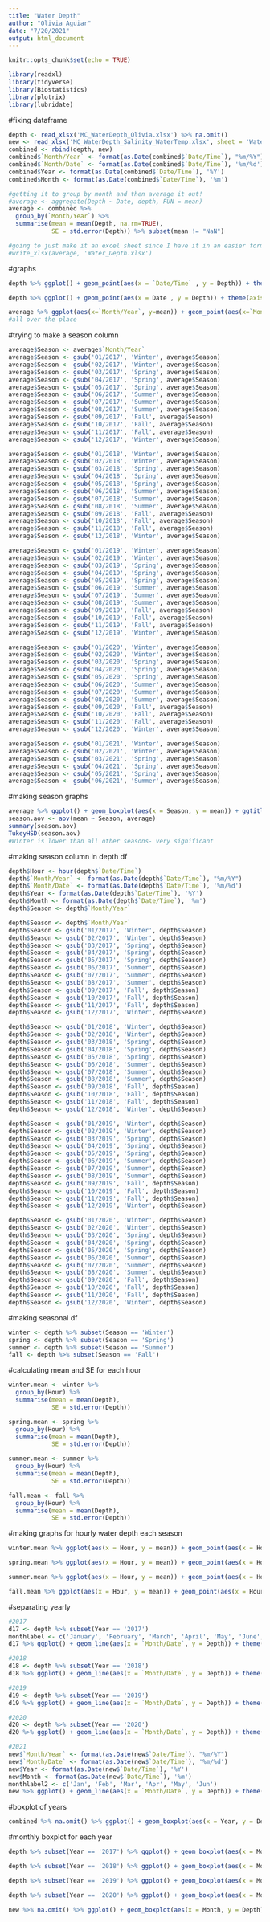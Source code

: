 ```yaml
---
title: "Water Depth"
author: "Olivia Aguiar"
date: "7/20/2021"
output: html_document
---
```


```r
knitr::opts_chunk$set(echo = TRUE)
```

```r
library(readxl)
library(tidyverse)
library(Biostatistics)
library(plotrix)
library(lubridate)
```

#fixing dataframe
```r
depth <- read_xlsx('MC_WaterDepth_Olivia.xlsx') %>% na.omit()
new <- read_xlsx('MC_WaterDepth_Salinity_WaterTemp.xlsx', sheet = 'Water Depth')
combined <- rbind(depth, new)
combined$`Month/Year` <- format(as.Date(combined$`Date/Time`), "%m/%Y")
combined$`Month/Date` <- format(as.Date(combined$`Date/Time`), '%m/%d')
combined$Year <- format(as.Date(combined$`Date/Time`), '%Y')
combined$Month <- format(as.Date(combined$`Date/Time`), '%m')

#getting it to group by month and then average it out!
#average <- aggregate(Depth ~ Date, depth, FUN = mean)
average <- combined %>% 
  group_by(`Month/Year`) %>% 
  summarise(mean = mean(Depth, na.rm=TRUE),
            SE = std.error(Depth)) %>% subset(mean != "NaN")

#going to just make it an excel sheet since I have it in an easier format now
#write_xlsx(average, 'Water_Depth.xlsx')
```

#graphs
```r
depth %>% ggplot() + geom_point(aes(x = `Date/Time` , y = Depth)) + theme(axis.text.x = element_text(size = 7, angle = 45), axis.ticks = element_blank())

depth %>% ggplot() + geom_point(aes(x = Date , y = Depth)) + theme(axis.text.x = element_text(size = 7, angle = 45), axis.ticks = element_blank())

average %>% ggplot(aes(x=`Month/Year`, y=mean)) + geom_point(aes(x=`Month/Year`, y=mean)) + geom_errorbar(aes(ymin = mean-SE, ymax = mean+SE)) + xlab('Date') + ylab('Water Depth') + theme(axis.text.x = element_text(size = 7, angle = 45), axis.ticks = element_blank()) + scale_x_discrete(limits = c('01/2017', '02/2017', '03/2017', '04/2017', '05/2017', '06/2017', '07/2017', '08/2017', '09/2017', '10/2017', '11/2017', '12/2017', '01/2018', '02/2018', '03/2018', '04/2018', '05/2018', '06/2018', '07/2018', '08/2018', '09/2018', '10/2018', '11/2018', '12/2018', '01/2019', '02/2019', '03/2019', '04/2019', '05/2019', '06/2019', '07/2019', '08/2019', '09/2019', '10/2019', '11/2019', '12/2019', '01/2020', '02/2020', '03/2020', '04/2020', '05/2020', '06/2020', '07/2020', '08/2020', '09/2020', '10/2020', '11/2020', '12/2020', '01/2021', '02/2021', '03/2021', '04/2021', '05/2021', '06/2021'))
#all over the place
```

#trying to make a season column
```r
average$Season <- average$`Month/Year`
average$Season <- gsub('01/2017', 'Winter', average$Season) 
average$Season <- gsub('02/2017', 'Winter', average$Season) 
average$Season <- gsub('03/2017', 'Spring', average$Season) 
average$Season <- gsub('04/2017', 'Spring', average$Season) 
average$Season <- gsub('05/2017', 'Spring', average$Season) 
average$Season <- gsub('06/2017', 'Summer', average$Season) 
average$Season <- gsub('07/2017', 'Summer', average$Season) 
average$Season <- gsub('08/2017', 'Summer', average$Season) 
average$Season <- gsub('09/2017', 'Fall', average$Season) 
average$Season <- gsub('10/2017', 'Fall', average$Season) 
average$Season <- gsub('11/2017', 'Fall', average$Season) 
average$Season <- gsub('12/2017', 'Winter', average$Season) 

average$Season <- gsub('01/2018', 'Winter', average$Season) 
average$Season <- gsub('02/2018', 'Winter', average$Season) 
average$Season <- gsub('03/2018', 'Spring', average$Season) 
average$Season <- gsub('04/2018', 'Spring', average$Season) 
average$Season <- gsub('05/2018', 'Spring', average$Season) 
average$Season <- gsub('06/2018', 'Summer', average$Season) 
average$Season <- gsub('07/2018', 'Summer', average$Season) 
average$Season <- gsub('08/2018', 'Summer', average$Season) 
average$Season <- gsub('09/2018', 'Fall', average$Season) 
average$Season <- gsub('10/2018', 'Fall', average$Season) 
average$Season <- gsub('11/2018', 'Fall', average$Season) 
average$Season <- gsub('12/2018', 'Winter', average$Season) 

average$Season <- gsub('01/2019', 'Winter', average$Season) 
average$Season <- gsub('02/2019', 'Winter', average$Season) 
average$Season <- gsub('03/2019', 'Spring', average$Season) 
average$Season <- gsub('04/2019', 'Spring', average$Season) 
average$Season <- gsub('05/2019', 'Spring', average$Season) 
average$Season <- gsub('06/2019', 'Summer', average$Season) 
average$Season <- gsub('07/2019', 'Summer', average$Season) 
average$Season <- gsub('08/2019', 'Summer', average$Season) 
average$Season <- gsub('09/2019', 'Fall', average$Season) 
average$Season <- gsub('10/2019', 'Fall', average$Season) 
average$Season <- gsub('11/2019', 'Fall', average$Season) 
average$Season <- gsub('12/2019', 'Winter', average$Season) 

average$Season <- gsub('01/2020', 'Winter', average$Season) 
average$Season <- gsub('02/2020', 'Winter', average$Season) 
average$Season <- gsub('03/2020', 'Spring', average$Season) 
average$Season <- gsub('04/2020', 'Spring', average$Season) 
average$Season <- gsub('05/2020', 'Spring', average$Season) 
average$Season <- gsub('06/2020', 'Summer', average$Season) 
average$Season <- gsub('07/2020', 'Summer', average$Season) 
average$Season <- gsub('08/2020', 'Summer', average$Season) 
average$Season <- gsub('09/2020', 'Fall', average$Season) 
average$Season <- gsub('10/2020', 'Fall', average$Season) 
average$Season <- gsub('11/2020', 'Fall', average$Season) 
average$Season <- gsub('12/2020', 'Winter', average$Season)

average$Season <- gsub('01/2021', 'Winter', average$Season) 
average$Season <- gsub('02/2021', 'Winter', average$Season) 
average$Season <- gsub('03/2021', 'Spring', average$Season) 
average$Season <- gsub('04/2021', 'Spring', average$Season) 
average$Season <- gsub('05/2021', 'Spring', average$Season) 
average$Season <- gsub('06/2021', 'Summer', average$Season) 
```

#making season graphs
```r
average %>% ggplot() + geom_boxplot(aes(x = Season, y = mean)) + ggtitle('Water Depth Between Seasons')
season.aov <- aov(mean ~ Season, average)
summary(season.aov)
TukeyHSD(season.aov)
#Winter is lower than all other seasons- very significant
```

#making season column in depth df
```r
depth$Hour <- hour(depth$`Date/Time`)
depth$`Month/Year` <- format(as.Date(depth$`Date/Time`), "%m/%Y")
depth$`Month/Date` <- format(as.Date(depth$`Date/Time`), '%m/%d')
depth$Year <- format(as.Date(depth$`Date/Time`), '%Y')
depth$Month <- format(as.Date(depth$`Date/Time`), '%m')
depth$Season <- depth$`Month/Year`

depth$Season <- depth$`Month/Year`
depth$Season <- gsub('01/2017', 'Winter', depth$Season) 
depth$Season <- gsub('02/2017', 'Winter', depth$Season) 
depth$Season <- gsub('03/2017', 'Spring', depth$Season) 
depth$Season <- gsub('04/2017', 'Spring', depth$Season) 
depth$Season <- gsub('05/2017', 'Spring', depth$Season) 
depth$Season <- gsub('06/2017', 'Summer', depth$Season) 
depth$Season <- gsub('07/2017', 'Summer', depth$Season) 
depth$Season <- gsub('08/2017', 'Summer', depth$Season) 
depth$Season <- gsub('09/2017', 'Fall', depth$Season) 
depth$Season <- gsub('10/2017', 'Fall', depth$Season) 
depth$Season <- gsub('11/2017', 'Fall', depth$Season) 
depth$Season <- gsub('12/2017', 'Winter', depth$Season) 

depth$Season <- gsub('01/2018', 'Winter', depth$Season) 
depth$Season <- gsub('02/2018', 'Winter', depth$Season) 
depth$Season <- gsub('03/2018', 'Spring', depth$Season) 
depth$Season <- gsub('04/2018', 'Spring', depth$Season) 
depth$Season <- gsub('05/2018', 'Spring', depth$Season) 
depth$Season <- gsub('06/2018', 'Summer', depth$Season) 
depth$Season <- gsub('07/2018', 'Summer', depth$Season) 
depth$Season <- gsub('08/2018', 'Summer', depth$Season) 
depth$Season <- gsub('09/2018', 'Fall', depth$Season) 
depth$Season <- gsub('10/2018', 'Fall', depth$Season) 
depth$Season <- gsub('11/2018', 'Fall', depth$Season) 
depth$Season <- gsub('12/2018', 'Winter', depth$Season) 

depth$Season <- gsub('01/2019', 'Winter', depth$Season) 
depth$Season <- gsub('02/2019', 'Winter', depth$Season) 
depth$Season <- gsub('03/2019', 'Spring', depth$Season) 
depth$Season <- gsub('04/2019', 'Spring', depth$Season) 
depth$Season <- gsub('05/2019', 'Spring', depth$Season) 
depth$Season <- gsub('06/2019', 'Summer', depth$Season) 
depth$Season <- gsub('07/2019', 'Summer', depth$Season) 
depth$Season <- gsub('08/2019', 'Summer', depth$Season) 
depth$Season <- gsub('09/2019', 'Fall', depth$Season) 
depth$Season <- gsub('10/2019', 'Fall', depth$Season) 
depth$Season <- gsub('11/2019', 'Fall', depth$Season) 
depth$Season <- gsub('12/2019', 'Winter', depth$Season) 

depth$Season <- gsub('01/2020', 'Winter', depth$Season) 
depth$Season <- gsub('02/2020', 'Winter', depth$Season) 
depth$Season <- gsub('03/2020', 'Spring', depth$Season) 
depth$Season <- gsub('04/2020', 'Spring', depth$Season) 
depth$Season <- gsub('05/2020', 'Spring', depth$Season) 
depth$Season <- gsub('06/2020', 'Summer', depth$Season) 
depth$Season <- gsub('07/2020', 'Summer', depth$Season) 
depth$Season <- gsub('08/2020', 'Summer', depth$Season) 
depth$Season <- gsub('09/2020', 'Fall', depth$Season) 
depth$Season <- gsub('10/2020', 'Fall', depth$Season) 
depth$Season <- gsub('11/2020', 'Fall', depth$Season) 
depth$Season <- gsub('12/2020', 'Winter', depth$Season)
```

#making seasonal df
```r
winter <- depth %>% subset(Season == 'Winter')
spring <- depth %>% subset(Season == 'Spring')
summer <- depth %>% subset(Season == 'Summer')
fall <- depth %>% subset(Season == 'Fall')
```

#calculating mean and SE for each hour
```r
winter.mean <- winter %>% 
  group_by(Hour) %>% 
  summarise(mean = mean(Depth),
            SE = std.error(Depth))

spring.mean <- spring %>% 
  group_by(Hour) %>%
  summarise(mean = mean(Depth),
            SE = std.error(Depth))

summer.mean <- summer %>% 
  group_by(Hour) %>%
  summarise(mean = mean(Depth),
            SE = std.error(Depth))

fall.mean <- fall %>% 
  group_by(Hour) %>%
  summarise(mean = mean(Depth),
            SE = std.error(Depth))
```

#making graphs for hourly water depth each season
```r
winter.mean %>% ggplot(aes(x = Hour, y = mean)) + geom_point(aes(x = Hour, y = mean)) + geom_errorbar(aes(ymin = mean-SE, ymax = mean+SE)) + xlab('Hour') + ylab('Water Depth') + ggtitle('Hourly Water Depth During Winter')

spring.mean %>% ggplot(aes(x = Hour, y = mean)) + geom_point(aes(x = Hour, y = mean)) + geom_errorbar(aes(ymin = mean-SE, ymax = mean+SE)) + xlab('Hour') + ylab('Water Depth') + ggtitle('Hourly Water Depth During Spring')

summer.mean %>% ggplot(aes(x = Hour, y = mean)) + geom_point(aes(x = Hour, y = mean)) + geom_errorbar(aes(ymin = mean-SE, ymax = mean+SE)) + xlab('Hour') + ylab('Water Depth') + ggtitle('Hourly Water Depth During Summer')

fall.mean %>% ggplot(aes(x = Hour, y = mean)) + geom_point(aes(x = Hour, y = mean)) + geom_errorbar(aes(ymin = mean-SE, ymax = mean+SE)) + xlab('Hour') + ylab('Water Depth') + ggtitle('Hourly Water Depth During Fall')
```

#separating yearly
```r
#2017
d17 <- depth %>% subset(Year == '2017')
monthlabel <- c('January', 'February', 'March', 'April', 'May', 'June', 'July', 'August', 'September', 'October', 'November', 'December')
d17 %>% ggplot() + geom_line(aes(x = `Month/Date`, y = Depth)) + theme(axis.text.x = element_text(angle = 45)) + scale_x_discrete(labels = monthlabel, breaks = c('01/01', '02/01', '03/01', '04/01', '05/01', '06/01', '07/01', '08/01', '09/01', '10/01', '11/01', '12/01')) + ggtitle('2017')

#2018
d18 <- depth %>% subset(Year == '2018')
d18 %>% ggplot() + geom_line(aes(x = `Month/Date`, y = Depth)) + theme(axis.text.x = element_text(angle = 45)) + scale_x_discrete(labels = monthlabel, breaks = c('01/01', '02/01', '03/01', '04/01', '05/01', '06/01', '07/01', '08/01', '09/01', '10/01', '11/01', '12/01')) + ggtitle('2018')

#2019
d19 <- depth %>% subset(Year == '2019')
d19 %>% ggplot() + geom_line(aes(x = `Month/Date`, y = Depth)) + theme(axis.text.x = element_text(angle = 45)) + scale_x_discrete(labels = monthlabel, breaks = c('01/01', '02/01', '03/01', '04/01', '05/01', '06/01', '07/01', '08/01', '09/01', '10/01', '11/01', '12/01')) + ggtitle('2019')

#2020
d20 <- depth %>% subset(Year == '2020')
d20 %>% ggplot() + geom_line(aes(x = `Month/Date`, y = Depth)) + theme(axis.text.x = element_text(angle = 45)) + scale_x_discrete(labels = monthlabel, breaks = c('01/01', '02/01', '03/01', '04/01', '05/01', '06/01', '07/01', '08/01', '09/01', '10/01', '11/01', '12/01')) + ggtitle('2020')

#2021
new$`Month/Year` <- format(as.Date(new$`Date/Time`), "%m/%Y")
new$`Month/Date` <- format(as.Date(new$`Date/Time`), '%m/%d')
new$Year <- format(as.Date(new$`Date/Time`), '%Y')
new$Month <- format(as.Date(new$`Date/Time`), '%m')
monthlabel2 <- c('Jan', 'Feb', 'Mar', 'Apr', 'May', 'Jun')
new %>% ggplot() + geom_line(aes(x = `Month/Date`, y = Depth)) + theme(axis.text.x = element_text(angle = 45)) + scale_x_discrete(labels = monthlabel2, breaks = c('01/01', '02/01', '03/01', '04/01', '05/01', '06/01')) + ggtitle('2021')
```

#boxplot of years
```r
combined %>% na.omit() %>% ggplot() + geom_boxplot(aes(x = Year, y = Depth)) + ggtitle('Water Depth')
```

#monthly boxplot for each year
```r
depth %>% subset(Year == '2017') %>% ggplot() + geom_boxplot(aes(x = Month, y = Depth)) + ggtitle('Water Depth 2017')

depth %>% subset(Year == '2018') %>% ggplot() + geom_boxplot(aes(x = Month, y = Depth)) + ggtitle('Water Depth 2018')

depth %>% subset(Year == '2019') %>% ggplot() + geom_boxplot(aes(x = Month, y = Depth)) + ggtitle('Water Depth 2019')

depth %>% subset(Year == '2020') %>% ggplot() + geom_boxplot(aes(x = Month, y = Depth)) + ggtitle('Water Depth 2020')

new %>% na.omit() %>% ggplot() + geom_boxplot(aes(x = Month, y = Depth)) + ggtitle('Water Depth 2021')
```

